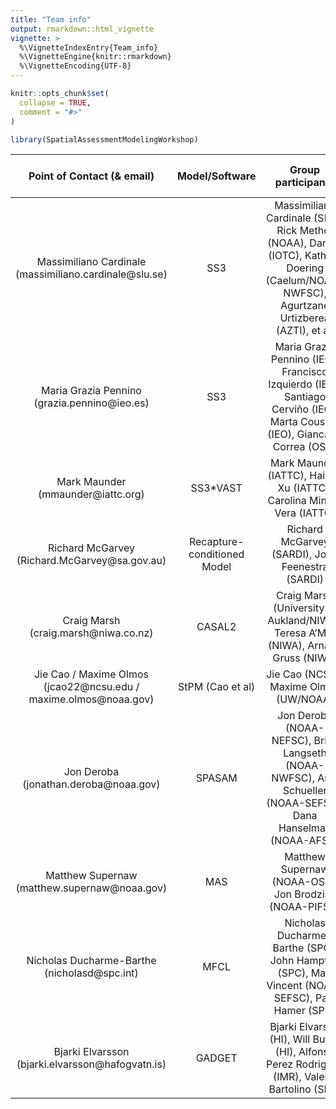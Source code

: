 ```yaml
---
title: "Team info"
output: rmarkdown::html_vignette
vignette: >
  %\VignetteIndexEntry{Team_info}
  %\VignetteEngine{knitr::rmarkdown}
  %\VignetteEncoding{UTF-8}
---
```


```r
knitr::opts_chunk$set(
  collapse = TRUE,
  comment = "#>"
)
```

```r
library(SpatialAssessmentModelingWorkshop)
```

|  Point of Contact (& email) | Model/Software | Group participants | Confirmed participation (Y/N) | Group timeline | Approach |
|:----------:|:------------:|:-----------:|:----------:|:------------:|:-----------:|
| Massimiliano Cardinale (massimiliano.cardinale@slu.se) | SS3 | Massimiliano Cardinale (SLU), Rick Methot (NOAA), Dan Fu (IOTC), Kathryn Doering (Caelum/NOAA-NWFSC), Agurtzane Urtizberea (AZTI), et al. | Y | ? | |
| Maria Grazia Pennino (grazia.pennino@ieo.es) | SS3 | Maria Grazia Pennino (IEO), Francisco Izquierdo (IEO), Santiago Cerviño (IEO), Marta Cousido (IEO), Giancarlo Correa (OSU) | Y | October 2021 - ... | |
| Mark Maunder (mmaunder@iattc.org) | SS3*VAST | Mark Maunder (IATTC), Haikun Xu (IATTC), Carolina Minte-Vera (IATTC) | Y | August 2021 - ... | |
| Richard McGarvey (Richard.McGarvey@sa.gov.au) | Recapture-conditioned Model | Richard McGarvey (SARDI), John Feenestra (SARDI) | Y | ? |
|  Craig Marsh (craig.marsh@niwa.co.nz) | CASAL2 | Craig Marsh (University of Aukland/NIWA), Teresa A'Mar (NIWA), Arnaud Gruss (NIWA) | Y | August 2021 - March 2022 | |
| Jie Cao / Maxime Olmos (jcao22@ncsu.edu / maxime.olmos@noaa.gov) | StPM (Cao et al) | Jie Cao (NCSU), Maxime Olmos (UW/NOAA) | Y | ? | |
| Jon Deroba (jonathan.deroba@noaa.gov) | SPASAM | Jon Deroba (NOAA-NEFSC), Brian Langseth (NOAA-NWFSC), Amy Schueller (NOAA-SEFSC), Dana Hanselman (NOAA-AFSC) | Y | September 2021 - Jan/Feb 2022 | |
| Matthew Supernaw (matthew.supernaw@noaa.gov) | MAS | Matthew Supernaw (NOAA-OST), Jon Brodziak (NOAA-PIFSC) | Y | ? | |
| Nicholas Ducharme-Barthe (nicholasd@spc.int) | MFCL | Nicholas Ducharme-Barthe (SPC), John Hampton (SPC), Matt Vincent (NOAA-SEFSC), Paul Hamer (SPC) | Y | October 2021-March 2022 | |
| Bjarki Elvarsson (bjarki.elvarsson@hafogvatn.is) | GADGET | Bjarki Elvarson (HI), Will Butler (HI), Alfonso Perez Rodriguez (IMR), Valerio Bartolino (SLU) | Y | October 2021 - ... | |
